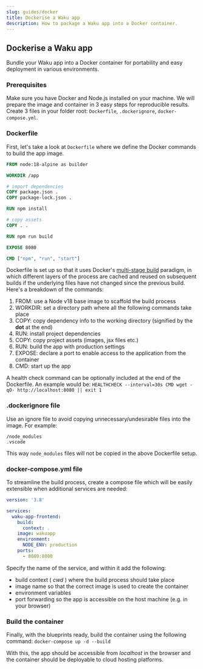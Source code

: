 ```yaml
---
slug: guides/docker
title: Dockerise a Waku app
description: How to package a Waku app into a Docker container.
---
```


## Dockerise a Waku app
Bundle your Waku app into a Docker container for portability and easy deployment in various environments.

### Prerequisites
Make sure you have Docker and Node.js installed on your machine. We will prepare the image and container in 3 easy steps for reproducible results. Create 3 files in your folder root: `Dockerfile`, `.dockerignore`, `docker-compose.yml`.

### Dockerfile
First, let's take a look at `Dockerfile` where we define the Docker commands to build the app image.

```dockerfile
FROM node:18-alpine as builder

WORKDIR /app

# import dependencies
COPY package.json .
COPY package-lock.json .

RUN npm install

# copy assets
COPY . .

RUN npm run build

EXPOSE 8080

CMD ["npm", "run", "start"]
```

Dockerfile is set up so that it uses Docker's [multi-stage build](https://docs.docker.com/build/building/multi-stage/) paradigm, in which different layers of the process are cached and reused on subsequent builds if the underlying files have not changed since the previous build. Here's a breakdown of the commands:

1. FROM: use a Node v18 base image to scaffold the build process
2. WORKDIR: set a directory path where all the following commands take place
3. COPY: copy dependency info to the working directory (signified by the **dot** at the end)
4. RUN: install project dependencies
5. COPY: copy project assets (images, jsx files etc.)
6. RUN: build the app with production settings
7. EXPOSE: declare a port to enable access to the application from the container
8. CMD: start up the app

A health check command can be optionally included at the end of the Dockerfile. An example would be:
```HEALTHCHECK --interval=30s CMD wget -qO- http://localhost:8080 || exit 1```

### .dockerignore file
Use an ignore file to avoid copying unnecessary/undesirable files into the image. For example:
```
/node_modules
.vscode
```
This way `node_modules` files will not be copied in the above Dockerfile setup.

### docker-compose.yml file
To streamline the build process, create a compose file which will be easily extensible when additional services are needed:
```yaml
version: '3.8'

services:
  waku-app-frontend:
    build:
      context: .
    image: wakuapp
    environment:
      NODE_ENV: production
    ports:
      - 8080:8080
```

Specify the name of the service, and within it add the following: 
- build context ( *cwd* ) where the build process should take place
- image name so that the correct image is used to create the container
- environment variables
- port forwarding so the app is accessible on the host machine (e.g. in your browser)

### Build the container
Finally, with the blueprints ready, build the container using the following command:
```docker-compose up -d --build```

With this, the app should be accessible from *localhost* in the browser and the container should be deployable to cloud hosting platforms.